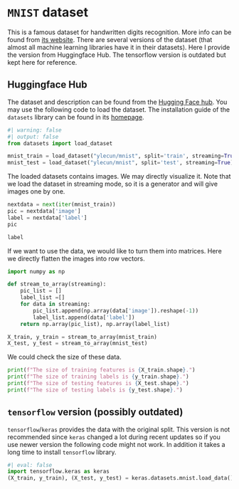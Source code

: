 
# `MNIST` dataset
This is a famous dataset for handwritten digits recognition. More info can be found from [its website](https://yann.lecun.com/exdb/mnist/).
There are several versions of the dataset (that almost all machine learning libraries have it in their datasets). Here I provide the version from Huggingface Hub. The tensorflow version is outdated but kept here for reference.


## Huggingface Hub
The dataset and description can be found from the [Hugging Face hub](https://huggingface.co/datasets/ylecun/mnist). You may use the following code to load the dataset. The installation guide of the `datasets` library can be found in its [homepage](https://huggingface.co/docs/datasets/en/installation).

```python
#| warning: false
#| output: false
from datasets import load_dataset

mnist_train = load_dataset("ylecun/mnist", split='train', streaming=True)
mnist_test = load_dataset("ylecun/mnist", split='test', streaming=True)
```
The loaded datasets contains images. We may directly visualize it. Note that we load the dataset in streaming mode, so it is a generator and will give images one by one.

```python
nextdata = next(iter(mnist_train))
pic = nextdata['image']
label = nextdata['label']
pic
```

```python
label
```

If we want to use the data, we would like to turn them into matrices. Here we directly flatten the images into row vectors.

```python
import numpy as np

def stream_to_array(streaming):
    pic_list = []
    label_list =[]
    for data in streaming:
        pic_list.append(np.array(data['image']).reshape(-1))
        label_list.append(data['label'])
    return np.array(pic_list), np.array(label_list)

X_train, y_train = stream_to_array(mnist_train)
X_test, y_test = stream_to_array(mnist_test)
```

We could check the size of these data.

```python
print(f"The size of training features is {X_train.shape}.")
print(f"The size of training labels is {y_train.shape}.")
print(f"The size of testing features is {X_test.shape}.")
print(f"The size of testing labels is {y_test.shape}.")
```


## `tensorflow` version (possibly outdated)
`tensorflow`/`keras` provides the data with the original split. This version is not recommended since `keras` changed a lot during recent updates so if you use newer version the following code might not work. In addition it takes a long time to install `tensorflow` library.


```python
#| eval: false
import tensorflow.keras as keras
(X_train, y_train), (X_test, y_test) = keras.datasets.mnist.load_data()
```
